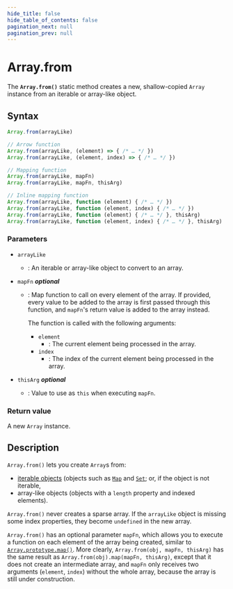 ```yaml
---
hide_title: false
hide_table_of_contents: false
pagination_next: null
pagination_prev: null
---
```

# Array.from

The **`Array.from()`** static method creates a new, shallow-copied `Array` instance from an iterable or array-like object.

## Syntax

```js
Array.from(arrayLike)

// Arrow function
Array.from(arrayLike, (element) => { /* … */ })
Array.from(arrayLike, (element, index) => { /* … */ })

// Mapping function
Array.from(arrayLike, mapFn)
Array.from(arrayLike, mapFn, thisArg)

// Inline mapping function
Array.from(arrayLike, function (element) { /* … */ })
Array.from(arrayLike, function (element, index) { /* … */ })
Array.from(arrayLike, function (element) { /* … */ }, thisArg)
Array.from(arrayLike, function (element, index) { /* … */ }, thisArg)
```

### Parameters

- `arrayLike`
  - : An iterable or array-like object to convert to an array.
- `mapFn` _**optional**_

  - : Map function to call on every element of the array. If provided, every value to be added to the array is first passed through this function, and `mapFn`'s return value is added to the array instead.

    The function is called with the following arguments:

    - `element`
      - : The current element being processed in the array.
    - `index`
      - : The index of the current element being processed in the array.

- `thisArg` _**optional**_
  - : Value to use as `this` when executing `mapFn`.

### Return value

A new `Array` instance.

## Description

`Array.from()` lets you create `Array`s from:

- [iterable objects](https://developer.mozilla.org/docs/Web/JavaScript/Reference/Iteration_protocols) (objects such as [`Map`](../Map/Map.mdx) and [`Set`](../Set/Set.mdx); or, if the object is not iterable,
- array-like objects (objects with a `length` property and indexed elements).

`Array.from()` never creates a sparse array. If the `arrayLike` object is missing some index properties, they become `undefined` in the new array.

`Array.from()` has an optional parameter `mapFn`, which allows you to execute a function on each element of the array being created, similar to [`Array.prototype.map()`](./prototype/map.mdx). More clearly, `Array.from(obj, mapFn, thisArg)` has the same result as `Array.from(obj).map(mapFn, thisArg)`, except that it does not create an intermediate array, and `mapFn` only receives two arguments (`element`, `index`) without the whole array, because the array is still under construction.
